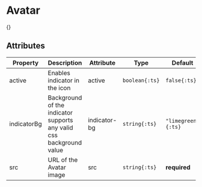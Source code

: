 
# Avatar
{<ComponentPreview name="avatar" />}

## Attributes
Property | Description | Attribute | Type | Default
--- | --- | --- | --- | ---
active | Enables indicator in the icon | active | `boolean{:ts}` | `false{:ts}`
indicatorBg | Background of the indicator supports any valid css background value | indicator-bg | `string{:ts}` | `"limegreen"{:ts}`
src | URL of the Avatar image | src | `string{:ts}` | __required__


